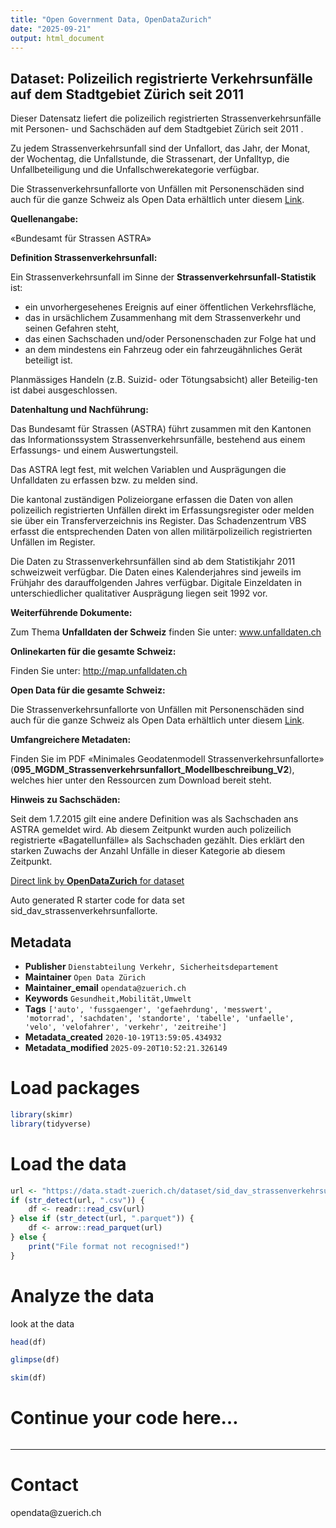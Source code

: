 ```yaml
---
title: "Open Government Data, OpenDataZurich"
date: "2025-09-21"
output: html_document
---
```


## Dataset: Polizeilich registrierte Verkehrsunfälle auf dem Stadtgebiet Zürich seit 2011


Dieser Datensatz liefert die polizeilich registrierten Strassenverkehrsunfälle mit Personen- und Sachschäden auf dem Stadtgebiet Zürich seit 2011 . 

Zu jedem Strassenverkehrsunfall sind der Unfallort, das Jahr, der Monat, der Wochentag, die Unfallstunde, die Strassenart, der Unfalltyp, die Unfallbeteiligung und die Unfallschwerekategorie verfügbar.

Die Strassenverkehrsunfallorte von Unfällen mit Personenschäden sind auch für die ganze Schweiz als Open Data erhältlich unter diesem [Link](
https://data.geo.admin.ch/ch.astra.unfaelle-personenschaeden_alle).
 

**Quellenangabe:**


«Bundesamt für Strassen ASTRA»
 

[]()

**Definition Strassenverkehrsunfall:**


Ein Strassenverkehrsunfall im Sinne der **Strassenverkehrsunfall-Statistik** ist:

- ein unvorhergesehenes Ereignis auf einer öffentlichen Verkehrsfläche,
- das in ursächlichem Zusammenhang mit dem Strassenverkehr und seinen Gefahren steht,
- das einen Sachschaden und/oder Personenschaden zur Folge hat und
- an dem mindestens ein Fahrzeug oder ein fahrzeugähnliches Gerät beteiligt ist.

Planmässiges Handeln (z.B. Suizid- oder Tötungsabsicht) aller Beteilig-ten ist dabei ausgeschlossen.
 

[]()

**Datenhaltung und Nachführung:**


Das Bundesamt für Strassen (ASTRA) führt zusammen mit den Kantonen das Informationssystem Strassenverkehrsunfälle, bestehend aus einem Erfassungs- und einem Auswertungsteil.

Das ASTRA legt fest, mit welchen Variablen und Ausprägungen die Unfalldaten zu erfassen bzw. zu melden sind.

Die kantonal zuständigen Polizeiorgane erfassen die Daten von allen polizeilich registrierten Unfällen direkt im Erfassungsregister oder melden sie über ein Transferverzeichnis ins Register. Das Schadenzentrum VBS erfasst die entsprechenden Daten von allen militärpolizeilich registrierten Unfällen im Register.

Die Daten zu Strassenverkehrsunfällen sind ab dem Statistikjahr 2011 schweizweit verfügbar. Die Daten eines Kalenderjahres sind jeweils im Frühjahr des darauffolgenden Jahres verfügbar. Digitale Einzeldaten in unterschiedlicher qualitativer Ausprägung liegen seit 1992 vor.
 

[]()

**Weiterführende Dokumente:**


Zum Thema **Unfalldaten der Schweiz** finden Sie unter: [www.unfalldaten.ch](http://www.unfalldaten.ch/)
 

[]()

**Onlinekarten für die gesamte Schweiz:**


Finden Sie unter: [http://map.unfalldaten.ch](https://map.geo.admin.ch/?topic=vu&lang=de&bgLayer=ch.swisstopo.pixelkarte-grau&layers=ch.astra.unfaelle-personenschaeden_alle&layers_timestamp=99990101&catalogNodes=1318)
 

[]()

**Open Data für die gesamte Schweiz:**

Die Strassenverkehrsunfallorte von Unfällen mit Personenschäden sind auch für die ganze Schweiz als Open Data erhältlich unter diesem [Link](https://data.geo.admin.ch/ch.astra.unfaelle-personenschaeden_alle).
 

[]()

**Umfangreichere Metadaten:**

 
Finden Sie im PDF «Minimales Geodatenmodell Strassenverkehrsunfallorte» (**095_MGDM_Strassenverkehrsunfallort_Modellbeschreibung_V2**), welches hier unter den Ressourcen zum Download bereit steht.
 

[]()

**Hinweis zu Sachschäden:**

 Seit dem 1.7.2015 gilt eine andere Definition was als Sachschaden ans ASTRA gemeldet wird. Ab diesem Zeitpunkt wurden auch polizeilich registrierte «Bagatellunfälle» als Sachschaden gezählt. Dies erklärt den starken Zuwachs der Anzahl Unfälle in dieser Kategorie ab diesem Zeitpunkt. 
 

[]()



[Direct link by **OpenDataZurich** for dataset](https://data.stadt-zuerich.ch/dataset/sid_dav_strassenverkehrsunfallorte)

Auto generated R starter code for data set sid_dav_strassenverkehrsunfallorte.

## Metadata

- **Publisher** `Dienstabteilung Verkehr, Sicherheitsdepartement`
- **Maintainer** `Open Data Zürich`
- **Maintainer_email** `opendata@zuerich.ch`
- **Keywords** `Ge­sund­heit,Mobilität,Umwelt`
- **Tags** `['auto', 'fussgaenger', 'gefaehrdung', 'messwert', 'motorrad', 'sachdaten', 'standorte', 'tabelle', 'unfaelle', 'velo', 'velofahrer', 'verkehr', 'zeitreihe']`
- **Metadata_created** `2020-10-19T13:59:05.434932`
- **Metadata_modified** `2025-09-20T10:52:21.326149`


# Load packages

```r
library(skimr)
library(tidyverse)
```

# Load the data

```r
url <- "https://data.stadt-zuerich.ch/dataset/sid_dav_strassenverkehrsunfallorte/download/RoadTrafficAccidentLocations.parquet"
if (str_detect(url, ".csv")) {
    df <- readr::read_csv(url)
} else if (str_detect(url, ".parquet")) {
    df <- arrow::read_parquet(url)
} else {
    print("File format not recognised!")
}
```

# Analyze the data

look at the data
```r
head(df)
```

```r
glimpse(df)
```

```r
skim(df)
```

# Continue your code here...

```r

```

------------------------------------------------------------------------

# Contact

opendata@zuerich.ch
